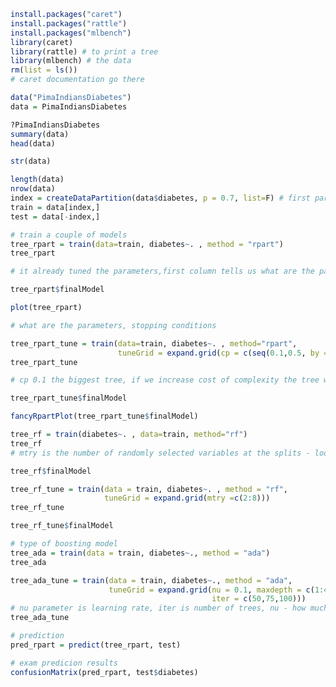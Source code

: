 
```r
install.packages("caret")
install.packages("rattle")
install.packages("mlbench")
library(caret)
library(rattle) # to print a tree
library(mlbench) # the data
rm(list = ls())
# caret documentation go there
```

```r
data("PimaIndiansDiabetes")
data = PimaIndiansDiabetes
```

```r
?PimaIndiansDiabetes
summary(data)
head(data)
```


```r
str(data)
```

```r
length(data)
nrow(data)
index = createDataPartition(data$diabetes, p = 0.7, list=F) # first parameter is the target variable
train = data[index,]
test = data[-index,]
```

```r
# train a couple of models
tree_rpart = train(data=train, diabetes~. , method = "rpart")
tree_rpart

```
```r
# it already tuned the parameters,first column tells us what are the parameters, in this case cp - cost of complexity
```

```r
tree_rpart$finalModel
```
```r
plot(tree_rpart)
```
```r
# what are the parameters, stopping conditions
```

```r
tree_rpart_tune = train(data=train, diabetes~. , method="rpart",
                        tuneGrid = expand.grid(cp = c(seq(0.1,0.5, by = 0.1))))
tree_rpart_tune
```
```r
# cp 0.1 the biggest tree, if we increase cost of complexity the tree will be smaller and usually smaller accuracy, but not always
```

```r
tree_rpart_tune$finalModel
```
```r
fancyRpartPlot(tree_rpart_tune$finalModel)
```

```r
tree_rf = train(diabetes~. , data=train, method="rf")
tree_rf
# mtry is the number of randomly selected variables at the splits - look at random forests
```
```r
tree_rf$finalModel
```
```r
tree_rf_tune = train(data = train, diabetes~. , method = "rf",
                     tuneGrid = expand.grid(mtry =c(2:8)))
tree_rf_tune
```
```r
tree_rf_tune$finalModel
```

```r
# type of boosting model
tree_ada = train(data = train, diabetes~., method = "ada")
tree_ada
```
```r
tree_ada_tune = train(data = train, diabetes~., method = "ada",
                      tuneGrid = expand.grid(nu = 0.1, maxdepth = c(1:4), 
                                             iter = c(50,75,100)))
# nu parameter is learning rate, iter is number of trees, nu - how much weight you're going to put in the model on errors of previous trees
tree_ada_tune
```

```r
# prediction
pred_rpart = predict(tree_rpart, test)
```

```r
# exam predicion results
confusionMatrix(pred_rpart, test$diabetes)
```

